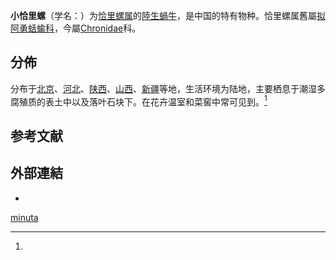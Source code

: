 {{Speciesbox
| genus = Kaliella
| species = minuta
| authority = (Ping et Yen, 1933){{r|id11023}}
}}

'''小恰里螺'''（学名：''{{lang|la|Kaliella minuta}}''）为[[恰里螺属|恰里螺属]]的[[陸生動物|陸生]][[蝸牛|蝸牛]]，是中国的特有物种{{r|id11023}}。恰里螺属舊屬[[拟阿勇蛞蝓科|拟阿勇蛞蝓科]]{{r|id11023}}，今屬[[Chronidae|Chronidae]]科。

==分佈==
分布于[[北京|北京]]、[[河北|河北]]、[[陕西|陕西]]、[[山西|山西]]、[[新疆|新疆]]等地，生活环境为陆地，主要栖息于潮湿多腐殖质的表土中以及落叶石块下。在花卉温室和菜窖中常可见到。<ref name='id11023'/>

==参考文献==
{{reflist|refs=
<ref name='id11023'>{{cite web
| url =http://www.bioinfo.cn/db05/BjdwSpecies.php?action=view&id=11023 | deadurl =yes
| archive-url =https://web.archive.org/web/20160305023949/http://www.bioinfo.cn/db05/BjdwSpecies.php?action=view&id=11023
| title =小恰里螺| work =《中国动物物种编目数据库》
| publisher =中国科学院微生物研究所| author =中国科学院动物研究所
| access-date =2009-04-28| archive-date =2016-03-05}}</ref>
}}

==外部連結==
{{commons category|Kaliella minuta}}
*{{Wikispecies-inline|Kaliella minuta}}
{{Taxonbar}}

[[Category:恰里螺属|minuta]]


{{软体动物小作品}}